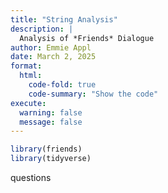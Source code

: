 ```yaml
---
title: "String Analysis"
description: |
  Analysis of *Friends* Dialogue
author: Emmie Appl
date: March 2, 2025
format:
  html:
    code-fold: true
    code-summary: "Show the code"
execute:
  warning: false
  message: false
---
```


```r
library(friends)
library(tidyverse)


```

questions
